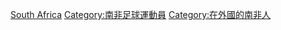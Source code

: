 [[Category:各國旅外足球運動員|South Africa]]
[[Category:南非足球運動員|Category:南非足球運動員]]
[[Category:在外國的南非人|Category:在外國的南非人]]